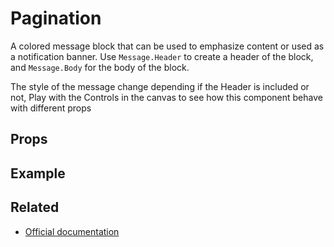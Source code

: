 
<Meta title="Components/Pagination" />

# Pagination

A colored message block that can be used to emphasize content or used as a notification banner. Use `Message.Header`
to create a header of the block, and `Message.Body` for the body of the block.

The style of the message change depending if the Header is included or not, Play with the Controls in the canvas to
 see how this component behave with different props

## Props

<ArgsTable of={Pagination} />

<CommonProps />

## Example

<Canvas>
  <Story story={stories.Default} name="Pagination" />
</Canvas>

## Related

- [Official documentation](https://bulma.io/documentation/components/pagination/)